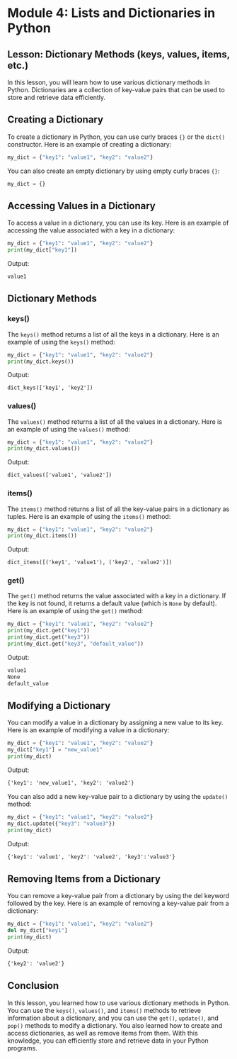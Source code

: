 # Module 4: Lists and Dictionaries in Python

## Lesson: Dictionary Methods (keys, values, items, etc.)

In this lesson, you will learn how to use various dictionary methods in Python. Dictionaries are a collection of key-value pairs that can be used to store and retrieve data efficiently.

## Creating a Dictionary

To create a dictionary in Python, you can use curly braces `{}` or the `dict()` constructor. Here is an example of creating a dictionary:

```python
my_dict = {"key1": "value1", "key2": "value2"}
```

You can also create an empty dictionary by using empty curly braces `{}`:

```python
my_dict = {}
```

## Accessing Values in a Dictionary

To access a value in a dictionary, you can use its key. Here is an example of accessing the value associated with a key in a dictionary:

```python
my_dict = {"key1": "value1", "key2": "value2"}
print(my_dict["key1"])
```

Output:

```txt
value1
```

## Dictionary Methods

### keys()

The `keys()` method returns a list of all the keys in a dictionary. Here is an example of using the `keys()` method:

```python
my_dict = {"key1": "value1", "key2": "value2"}
print(my_dict.keys())
```

Output:

```txt
dict_keys(['key1', 'key2'])
```

### values()

The `values()` method returns a list of all the values in a dictionary. Here is an example of using the `values()` method:

```python
my_dict = {"key1": "value1", "key2": "value2"}
print(my_dict.values())
```

Output:

```txt
dict_values(['value1', 'value2'])
```

### items()

The `items()` method returns a list of all the key-value pairs in a dictionary as tuples. Here is an example of using the `items()` method:

```python
my_dict = {"key1": "value1", "key2": "value2"}
print(my_dict.items())
```

Output:

```txt
dict_items([('key1', 'value1'), ('key2', 'value2')])
```

### get()

The `get()` method returns the value associated with a key in a dictionary. If the key is not found, it returns a default value (which is `None` by default). Here is an example of using the `get()` method:

```python
my_dict = {"key1": "value1", "key2": "value2"}
print(my_dict.get("key1"))
print(my_dict.get("key3"))
print(my_dict.get("key3", "default_value"))
```

Output:

```txt
value1
None
default_value
```

## Modifying a Dictionary

You can modify a value in a dictionary by assigning a new value to its key. Here is an example of modifying a value in a dictionary:

```python
my_dict = {"key1": "value1", "key2": "value2"}
my_dict["key1"] = "new_value1"
print(my_dict)
```

Output:

```txt
{'key1': 'new_value1', 'key2': 'value2'}
```

You can also add a new key-value pair to a dictionary by using the `update()` method:

```python
my_dict = {"key1": "value1", "key2": "value2"}
my_dict.update({"key3": "value3"})
print(my_dict)
```

Output:

```txt
{'key1': 'value1', 'key2': 'value2', 'key3':'value3'}
```

## Removing Items from a Dictionary

You can remove a key-value pair from a dictionary by using the del keyword followed by the key. Here is an example of removing a key-value pair from a dictionary:

```python
my_dict = {"key1": "value1", "key2": "value2"}
del my_dict["key1"]
print(my_dict)
```

Output:

```txt
{'key2': 'value2'}
```

## Conclusion

In this lesson, you learned how to use various dictionary methods in Python. You can use the `keys()`, `values()`, and `items()` methods to retrieve information about a dictionary, and you can use the `get()`, `update()`, and `pop()` methods to modify a dictionary. You also learned how to create and access dictionaries, as well as remove items from them. With this knowledge, you can efficiently store and retrieve data in your Python programs.
